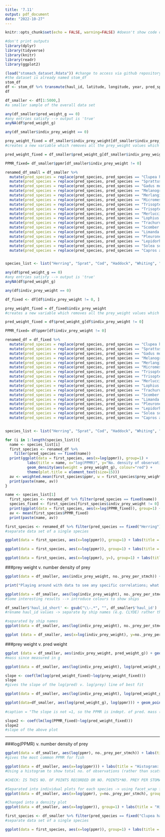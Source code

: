 ```yaml
---
title: '7.11'
output: pdf_document
date: "2022-10-27"
---
```


```r
knitr::opts_chunk$set(echo = FALSE, warning=FALSE) #doesn't show code or error messages in knit
```

```r
#don't print outputs
library(dplyr)
library(tidyverse) 
library(knitr)
library(readr)
library(ggplot2)
```

```r
(load("stomach_dataset.Rdata")) #change to access via github repository
#the dataset is already named stom_df
stom_df
df <- stom_df %>% transmute(haul_id, latitude, longitude, year, pred_species, pred_weight_g, pred_length_cm, prey_species, prey_weight_g, prey_type = prey_funcgrp, indiv_prey_weight = prey_ind_weight_g, no._prey_per_stmch = prey_count / n_stomachs, ppmr) 
df
```

```r
df_smaller <- df[1:5000,]
#a smaller sample of the overall data set

any(df_smaller$pred_weight_g == 0)
#any entries satisfy --> output is 'true'
anyNA(df$pred_weight_g)

any(df_smaller$indiv_prey_weight == 0)

prey_weight_fixed = df_smaller$indiv_prey_weight[df_smaller$indiv_prey_weight != 0]
#creates a new variable which removes all the prey_weight values which = 0

pred_weight_fixed = df_smaller$pred_weight_g[df_smaller$indiv_prey_weight != 0]

PPMR_fixed= df_smaller$ppmr[df_smaller$indiv_prey_weight != 0]

renamed_df_small = df_smaller %>% 
  mutate(pred_species = replace(pred_species, pred_species == "Clupea harengus", "Herring")) %>% 
  mutate(pred_species = replace(pred_species, pred_species == "Sprattus sprattus", "Sprat")) %>%
  mutate(pred_species = replace(pred_species, pred_species == "Gadus morhua", "Cod")) %>% 
  mutate(pred_species = replace(pred_species, pred_species == "Melanogrammus aeglefinus", "Haddock")) %>% 
  mutate(pred_species = replace(pred_species, pred_species == "Merlangius merlangus", "Whiting")) %>%
  mutate(pred_species = replace(pred_species, pred_species == "Micromesistius poutassou", "Blue Whiting")) %>%
  mutate(pred_species = replace(pred_species, pred_species == "Trisopterus esmarkii", "Norway Pout")) %>%
  mutate(pred_species = replace(pred_species, pred_species == "Trisopterus minutus", "Poor Cod")) %>%
  mutate(pred_species = replace(pred_species, pred_species == "Merluccius merluccius", "European Hake")) %>%
  mutate(pred_species = replace(pred_species, pred_species == "Lophius piscatorius", "Monkfish")) %>%
  mutate(pred_species = replace(pred_species, pred_species == "Trachurus trachurus", "Horse Mackerel")) %>%
  mutate(pred_species = replace(pred_species, pred_species == "Scomber scombrus", "Mackerel")) %>%
  mutate(pred_species = replace(pred_species, pred_species == "Limanda limanda", "Common Dab")) %>%
  mutate(pred_species = replace(pred_species, pred_species == "Pleuronectes platessa", "Plaice")) %>%
  mutate(pred_species = replace(pred_species, pred_species == "Lepidorhombus whiffiagonis", "Megrim")) %>%
  mutate(pred_species = replace(pred_species, pred_species == "Solea solea", "Sole")) %>% 
  mutate(pred_species = replace(pred_species, pred_species == "Capros apers", "Boarfish"))


species_list <- list("Herring", "Sprat", "Cod", "Haddock", "Whiting", "Blue Whiting", "Norway Pout", "Poor Cod", "European Hake", "Monkfish", "Horse Mackerel", "Mackerel", "Common Dab", "Plaice", "Megrim", "Sole", "Boarfish")
```

```r
any(df$pred_weight_g == 0)
#any entries satisfy --> output is 'true'
anyNA(df$pred_weight_g)

any(df$indiv_prey_weight == 0)

df_fixed <- df[df$indiv_prey_weight != 0, ]

prey_weight_fixed = df_fixed$indiv_prey_weight
#creates a new variable which removes all the prey_weight values which = 0

pred_weight_fixed = df$pred_weight_g[df$indiv_prey_weight != 0]

PPMR_fixed= df$ppmr[df$indiv_prey_weight != 0]

renamed_df = df_fixed %>% 
  mutate(pred_species = replace(pred_species, pred_species == "Clupea harengus", "Herring")) %>% 
  mutate(pred_species = replace(pred_species, pred_species == "Sprattus sprattus", "Sprat")) %>%
  mutate(pred_species = replace(pred_species, pred_species == "Gadus morhua", "Cod")) %>% 
  mutate(pred_species = replace(pred_species, pred_species == "Melanogrammus aeglefinus", "Haddock")) %>% 
  mutate(pred_species = replace(pred_species, pred_species == "Merlangius merlangus", "Whiting")) %>%
  mutate(pred_species = replace(pred_species, pred_species == "Micromesistius poutassou", "Blue Whiting")) %>%
  mutate(pred_species = replace(pred_species, pred_species == "Trisopterus esmarkii", "Norway Pout")) %>%
  mutate(pred_species = replace(pred_species, pred_species == "Trisopterus minutus", "Poor Cod")) %>%
  mutate(pred_species = replace(pred_species, pred_species == "Merluccius merluccius", "European Hake")) %>%
  mutate(pred_species = replace(pred_species, pred_species == "Lophius piscatorius", "Monkfish")) %>%
  mutate(pred_species = replace(pred_species, pred_species == "Trachurus trachurus", "Horse Mackerel")) %>%
  mutate(pred_species = replace(pred_species, pred_species == "Scomber scombrus", "Mackerel")) %>%
  mutate(pred_species = replace(pred_species, pred_species == "Limanda limanda", "Common Dab")) %>%
  mutate(pred_species = replace(pred_species, pred_species == "Pleuronectes platessa", "Plaice")) %>%
  mutate(pred_species = replace(pred_species, pred_species == "Lepidorhombus whiffiagonis", "Megrim")) %>%
  mutate(pred_species = replace(pred_species, pred_species == "Solea solea", "Sole")) %>% 
  mutate(pred_species = replace(pred_species, pred_species == "Capros apers", "Boarfish"))


species_list <- list("Herring", "Sprat", "Cod", "Haddock", "Whiting", "Blue Whiting", "Norway Pout", "Poor Cod", "European Hake", "Monkfish", "Horse Mackerel", "Mackerel", "Common Dab", "Plaice", "Megrim", "Sole", "Boarfish")
```

\newpage

```r

for (i in 1:length(species_list)){
  name <- species_list[i]
  first_species <- renamed_df %>% 
    filter(pred_species == fixed(name))
  print(ggplot(data = first_species, aes(x=log(ppmr)), group=1) + 
          labs(title = name, x="log(PPMR)", y="No. density of observations by number") +
          geom_density(aes(weight = prey_weight_g), colour="red") + 
          theme(plot.title = element_text(size=15)))
  av <- weighted.mean(first_species$ppmr, w = first_species$prey_weight_g, na.rm = TRUE)
  print(paste(name, av))
}

name <- species_list[1]
  first_species <- renamed_df %>% filter(pred_species == fixed(name))
  species_fixed <- first_species[first_species$indiv_prey_weight != 0]
  print(ggplot(data = first_species, aes(x=log(PPMR_fixed)), group=1) + labs(title = name, x="log(PPMR)", y="No. density of observations by number") + geom_density(colour="red") + theme(plot.title = element_text(size=15)))
  av <- mean(first_species$PPMR_fixed)
  print(paste(name, av))

```  


```r
first_species <- renamed_df %>% filter(pred_species == fixed("Herring"))
#separate data set of a single species

ggplot(data = first_species, aes(x=log(ppmr)), group=1) + labs(title = "Histogram: log(PPMR) v. no. of observations: Herring", x="log(PPMR)", y="No. observations") + geom_histogram(binwidth=.5, colour="white") + theme(plot.title = element_text(size=15))

ggplot(data = first_species, aes(x=log(ppmr)), group=1) + labs(title = "Density plot: log(PPMR) v. no. density of observations: Herring", x="log(PPMR)", y="No. density of observations") + geom_density(colour="red") + theme(plot.title = element_text(size=15))

ggplot(data = first_species, aes(x=log(ppmr), y=), group=1) + labs(title = "Density plot: log(PPMR) v. no. density of observations: Herring", x="log(PPMR)", y="Biomass") + geom_density(colour="red") + theme(plot.title = element_text(size=15))

```


\newpage

###prey weight v. number density of prey

```r
ggplot(data = df_smaller, aes(indiv_prey_weight, no._prey_per_stmch)) + labs(title = "prey weight v. number of prey per stomach", x="prey weight (g)", y="No. of prey per predator stomach", , caption = "Playing around with data to see any specific correlations; what is the distribution of the weight of prey recorded") + geom_point(size=0.75)

print("Playing around with data to see any specific correlations; what is the distribution of the weight of prey recorded")

ggplot(data = df_smaller, aes(log(indiv_prey_weight), no._prey_per_stmch)) + labs(title = "log(prey weight) v. number of prey per predator stomach", x="log(prey weight)", y="No. of prey", caption = "Identifying any 'interesting' looking outputs") + geom_point(size=0.5)
#Some interesting results --> introduce colours to show ships  

df_smaller$'haul_id_short' <- gsub("\\-.*", "", df_smaller$'haul_id')
#rename haul_id values -> separate by ship names (e.g. CLYDE) rather than complete id (e.g. CLYDE-1935-6)

#separated by ship names
ggplot(data = df_smaller, aes(log(indiv_prey_weight), no._prey_per_stmch, colour=haul_id_short)) + labs(title = "log(prey weight) v. number of prey per stomach - separate ship names", x="log(prey weight)", y="No.of prey", caption = "Identifying the data points by the boats they were sampled by; shows data lying on a surprsingly nice curve for one of the boats") + geom_point(size=0.5) + theme(plot.title = element_text(size=10))

ggplot (data = df_smaller, aes(x=log(indiv_prey_weight), y=no._prey_per_stmch)) + labs(title = "log(prey weight) v. number of prey per stomach", x="log(prey weight)", y="No. prey per stomach", caption="Separating the graph for each boat to identify any specifically suspicious data points: note y prop. to e^-x relation for END04, lots of observations for single weights for LANCELOT; lots of the same no. of fish observations for BULLEN") + geom_point(size=.2, colour="red") + facet_wrap(~haul_id_short, scale="free_y") + theme(strip.text = element_text(size = 5))

```

\newpage

###prey weight v. pred weight

```r
ggplot (data = df_smaller, aes(indiv_prey_weight, pred_weight_g)) + geom_point(size=0.5) + labs(title = "Predator v. prey mass plot", x="Prey mass (g)", y="Predator mass (g)", caption="Attempting to find a link between the predator mass and the prey mass") 
#mass since measured in g

ggplot(data = df_smaller, aes(log(indiv_prey_weight), log(pred_weight_g))) + geom_point(size=0.5) + labs(title = "log(Predator mass) v. log(prey mass) plot", x="log(Prey mass)", y="log(Predator mass)", caption = "Using log() to see proportionality of the axes, slope of added line should = PPMR") + stat_smooth (method='lm', se=FALSE)

slope <- coef(lm(log(pred_weight_fixed)~log(prey_weight_fixed)))
slope
#gives the slope of the log(pred) v. log(prey) line of best fit

ggplot(data = df_smaller, aes(log(indiv_prey_weight), log(pred_weight_g))) + labs(title = "log(pred. mass) v. log(prey mass) separated by predator species", x="log(prey mass)", y="log(pred. mass)", caption = "Looking to find correlation between the masses for each individual species; the slope should intersect the y-axis at 0, else our idea for PPMR calculation (pred mass is prop. to prey mass) is incorrect.") + geom_point(size=0.2) + facet_wrap(~pred_species, scale="free_y", ncol=3) + theme(strip.text = element_text(size = 2))

ggplot(data=df_smaller, aes(log(pred_weight_g), log(ppmr))) + geom_point(size=0.5) + labs(title = "log(pred mass) v. log(ppmr) plot", x="log(Pred mass)", y="log(PPMR)") + stat_smooth (method='lm', se=FALSE)
                                                                                           
#caption = "The slope is not =1, so the PPMR is indept. of pred. mass (as desired)")                      

slope2 <- coef(lm(log(PPMR_fixed)~log(pred_weight_fixed)))
slope2
#slope of the above plot
```

-----
###log(PPMR) v. number density of prey

```r

ggplot(data = df_smaller, aes(log(ppmr), no._prey_per_stmch)) + labs(title = "Scatter plot: log(PPMR) v. no. of prey per stomach", x="log(PPMR)", y="no. prey per stomach", caption = "Trying to find the most common PPMR over all the fish") + geom_point(size=0.5)
#gives the most common PPMR for fish

ggplot(data = df_smaller, aes(x=log(ppmr))) + labs(title = "Histogram: log(PPMR) v. number of observations", x="log(PPMR)", y="No. observations", caption = "no. observation for each value of log(PPMR), i.e. seeing more clearly what the most common PPMR is across all fish species") + geom_histogram(binwidth=.5, colour="black", fill="white")
#Using a histogram to show total no. of observations (rather than scatter plots)

#CHECK: IS THIS NO. OF POINTS RECORDED OR NO. POINTS*NO. PREY PER STOMACH

#Separated into individual plots for each species -> using facet_wrap for the variable (pred_species)
ggplot(data = df_smaller, aes(x=log(ppmr), y=no._prey_per_stmch), group=1) + labs(title = "Scatter plot: log(PPMR) v. number density of prey separated by species", x="log(PPMR)", y="No. prey per stomach", caption = "looking for the most common PPMR for each individual species") + geom_point(size=0.2, colour="red") + facet_wrap(~pred_species, scale="free_y", ncol=3) + theme(strip.text = element_text(size = 5))

#Changed into a density plot
ggplot(data = df_smaller, aes(x=log(ppmr)), group=1) + labs(title = "Histogram: log(PPMR) v. number of observations, separated by species", x="log(PPMR)", y="No. observations", caption = "same idea as above but using a histogram to show most common PPMR per species in a clearer way - the most common should be the one with the single largest bar") + geom_histogram(binwidth=.5, colour="blue", fill="white") + facet_wrap(~pred_species, scale="free_y") + theme(strip.text = element_text(size = 5))

first_species <- df_smaller %>% filter(pred_species == fixed("Clupea harengus"))
#separate data set of a single species

ggplot(data = first_species, aes(x=log(ppmr)), group=1) + labs(title = "Histogram: log(PPMR) v. no. of observations: Clupea harengus", x="log(PPMR)", y="No. observations") + geom_histogram(binwidth=.5, colour="black", fill="white") + theme(plot.title = element_text(size=15))
```

